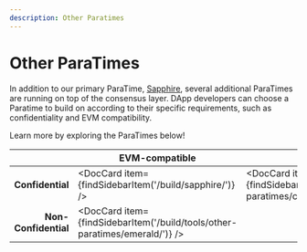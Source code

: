 ```yaml
---
description: Other Paratimes
---
```


# Other ParaTimes

In addition to our primary ParaTime, [Sapphire], several additional ParaTimes
are running on top of the consensus layer.
DApp developers can choose a Paratime to build on according to their
specific requirements, such as confidentiality and EVM compatibility.

Learn more by exploring the ParaTimes below!

|                      | EVM-compatible                                        | Oasis Wasm                                          |
|---------------------:|-------------------------------------------------------|-----------------------------------------------------|
| **Confidential**     | <DocCard item={findSidebarItem('/build/sapphire/')} /> | <DocCard item={findSidebarItem('/build/tools/other-paratimes/cipher/')} /> |
| **Non-Confidential** | <DocCard item={findSidebarItem('/build/tools/other-paratimes/emerald/')} />  | |

[Sapphire]: https://github.com/oasisprotocol/docs/blob/main/docs/build/sapphire/README.mdx
